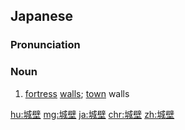 ==Japanese==
{{ja-kanjitab|じょう|へき|yomi=o}}

===Pronunciation===
{{ja-pron|じょうへき|y=o}}

===Noun===
{{ja-noun|じょうへき}}

# [[fortress]] [[wall]]s; [[town]] walls {{gloss|walls surrounding a fortress or town}}

[[hu:城壁]]
[[mg:城壁]]
[[ja:城壁]]
[[chr:城壁]]
[[zh:城壁]]